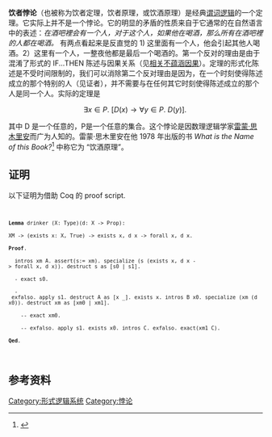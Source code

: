 '''饮者悖论'''（也被称为饮者定理，饮者原理，或饮酒原理）是经典[[谓词逻辑|谓词逻辑]]的一个定理。它实际上并不是一个悖论。它的明显的矛盾的性质来自于它通常的在自然语言中的表述：''在酒吧裡会有一个人，对于这个人，如果他在喝酒，那么所有在酒吧裡的人都在喝酒。'' 有两点看起来是反直觉的 1) 这里面有一个人，他会引起其他人喝酒。2）这里有一个人，一整夜他都是最后一个喝酒的。第一个反对的理由是由于混淆了形式的 IF...THEN 陈述与因果关系（见[[相关不蕴涵因果|相关不蕴涵因果]]）。定理的形式化陈述是不受时间限制的，我们可以消除第二个反对理由是因为，在一个时刻使得陈述成立的那个特别的人（见证者），并不需要与在任何其它时刻使得陈述成立的那个人是同一个人。实际的定理是

:<math>\exists x\in P.\ [D(x) \rightarrow \forall y\in P.\ D(y)]. \, </math>

其中 D 是一个任意的{{link-en|谓词 (逻辑)|Predicate_(mathematical_logic)|谓词}}，P是一个任意的集合。这个悖论是因数理逻辑学家[[雷蒙·思木里安|雷蒙·思木里安]]而广为人知的。雷蒙·思木里安在他 1978 年出版的书 ''What is the Name of this Book?''<ref name="Smullyan">{{cite book
| title = What is the Name of this Book? The Riddle of Dracula and Other Logical Puzzles
| author= [[Raymond_Smullyan|Raymond Smullyan]]
| publisher = [[Prentice_Hall|Prentice Hall]]
| year = 1978
| isbn = 0-13-955088-7
| nopp = true
| pages = chapter 14. How to Prove Anything. (topic) 250. The Drinking Principle. pp. 209-211
}}</ref> 中称它为 “饮酒原理”。

== 证明 ==
以下证明为借助 Coq 的 proof script.
<code>
 '''Lemma''' drinker (X: Type)(d: X -> Prop):
 XM -> (exists x: X, True) -> exists x, d x -> forall x, d x.
 '''Proof'''.
   intros xm A. assert(s:= xm). specialize (s (exists x, d x -> forall x, d x)). destruct s as [s0 | s1].
   - exact s0.
   - exfalso. apply s1. destruct A as [x _]. exists x. intros B x0. specialize (xm (d x0)). destruct xm as [xm0 | xm1].
     -- exact xm0.
     -- exfalso. apply s1. exists x0. intros C. exfalso. exact(xm1 C).
 '''Qed'''.
</code>
== 参考资料 ==
{{reflist}}

[[Category:形式逻辑系统|Category:形式逻辑系统]]
[[Category:悖论|Category:悖论]]